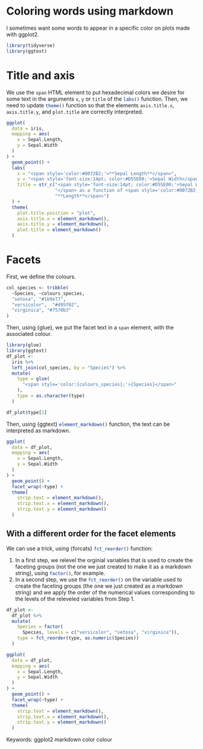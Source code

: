 # Coloring words using markdown

I sometimes want some words to appear in a specific color on plots made with ggplot2.

```r
library(tidyverse)
library(ggtext)
```


# Title and axis

We use the `span` HTML element to put hexadecimal colors we desire for some text in the arguments `x`, `y` or `title` of the `labs()`{.R} function. Then, we need to update `theme()`{.R} function so that the elements `axis.title.x`, `axis.title.y`, and `plot.title` are correctly interpreted.

```r
ggplot(
  data = iris,
  mapping = aes(
    x = Sepal.Length,
    y = Sepal.Width
  )
) +
  geom_point() +
  labs(
    x = "<span style='color:#0072B2;'>**Sepal Length**</span>",
    y = "<span style='font-size:14pt; color:#D55E00;'>Sepal Width</span>",
    title = str_c("<span style='font-size:14pt; color:#D55E00;'>Sepal Width",
                  "</span> as a function of <span style='color:#0072B2;'>",
                  "**Length**</span>")
  ) + 
  theme(
    plot.title.position = "plot",
    axis.title.x = element_markdown(),
    axis.title.y = element_markdown(),
    plot.title = element_markdown()
  )
```


# Facets

First, we define the colours.
```r
col_species <- tribble(
  ~Species, ~colours_species,
  "setosa", "#1b9e77",
  "versicolor",  "#d95f02",
  "virginica", "#7570b3"
)
```

Then, using {glue}, we put the facet text in a `span` element, with the associated colour.
```r
library(glue)
library(ggtext)
df_plot <- 
  iris %>% 
  left_join(col_species, by = "Species") %>% 
  mutate(
    type = glue(
      "<span style='color:{colours_species};'>{Species}</span>"
    ),
    type = as.character(type)
  )

df_plot$type[1]
```

Then, using {ggtext} `element_markdown()`{.R} function, the text can be interpreted as markdown.
```r
ggplot(
  data = df_plot,
  mapping = aes(
    x = Sepal.Length,
    y = Sepal.Width
  )
) +
  geom_point() +
  facet_wrap(~type) +
  theme(
    strip.text = element_markdown(),
    strip.text.x = element_markdown(),
    strip.text.y = element_markdown()
  )
```


## With a different order for the facet elements

We can use a trick, using {forcats} `fct_reorder()`{.R} function:

1.    In a first step, we relevel the orginial variables that is used to create the faceting groups (not the one we just created to make it as a markdown string), using `factor()`{.R}, for example.
2.    In a second step, we use the `fct_reorder()`{.R} on the variable used to create the faceting groups (the one we just created as a markdown string) and we apply the order of the numerical values corresponding to the levels of the releveled variables from Step 1.

```r
df_plot <- 
  df_plot %>% 
  mutate(
    Species = factor(
      Species, levels = c("versicolor", "setosa", "virginica")),
    type = fct_reorder(type, as.numeric(Species))
  )

ggplot(
  data = df_plot,
  mapping = aes(
    x = Sepal.Length,
    y = Sepal.Width
  )
) +
  geom_point() +
  facet_wrap(~type) +
  theme(
    strip.text = element_markdown(),
    strip.text.x = element_markdown(),
    strip.text.y = element_markdown()
  )
```



Keywords: ggplot2 markdown color colour
